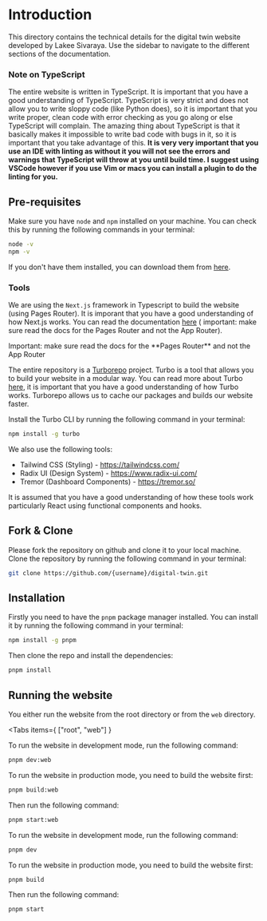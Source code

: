 
# Introduction

This directory contains the technical details for the digital twin website developed by Lakee Sivaraya.
Use the sidebar to navigate to the different sections of the documentation.

### Note on TypeScript

The entire website is written in TypeScript. It is important that you have a good understanding of TypeScript. TypeScript is very strict and does not allow you to write sloppy code (like Python does), so it is important that you write proper, clean code with error checking as you go along or else TypeScript will complain. The amazing thing about TypeScript is that it basically makes it impossible to write bad code with bugs in it, so it is important that you take advantage of this. **It is very very important that you use an IDE with linting as without it you will not see the errors and warnings that TypeScript will throw at you until build time. I suggest using VSCode however if you use Vim or macs you can install a plugin to do the linting for you.**

## Pre-requisites

Make sure you have `node` and `npm` installed on your machine. You can check this by running the following commands in your terminal:

```bash
node -v
npm -v
```

If you don't have them installed, you can download them from [here](https://nodejs.org/en/download/).

### Tools

We are using the `Next.js` framework in Typescript to build the website (using Pages Router). It is imporant that you have a good understanding of how Next.js works. You can read the documentation [here](https://nextjs.org/docs/getting-started) (
important: make sure read the docs for the Pages Router and not the App Router).

<Callout type="warning">
  Important: make sure read the docs for the **Pages Router** and not the App
  Router
</Callout>

The entire repository is a [Turborepo](https://turbo.build/) project. Turbo is a tool that allows you to build your website in a modular way. You can read more about Turbo [here](https://turbo.build/docs), it is important that you have a good understanding of how Turbo works. Turborepo allows us to cache our packages and builds our website faster.

Install the Turbo CLI by running the following command in your terminal:

```bash
npm install -g turbo
```

We also use the following tools:

- Tailwind CSS (Styling) - https://tailwindcss.com/
- Radix UI (Design System) - https://www.radix-ui.com/
- Tremor (Dashboard Components) - https://tremor.so/

<Callout type="info">

It is assumed that you have a good understanding of how these tools work particularly React using functional components and hooks.

</Callout>

## Fork & Clone

Please fork the repository on github and clone it to your local machine.
Clone the repository by running the following command in your terminal:

```bash
git clone https://github.com/{username}/digital-twin.git
```

## Installation

Firstly you need to have the `pnpm` package manager installed. You can install it by running the following command in your terminal:

```bash
npm install -g pnpm
```

Then clone the repo and install the dependencies:

```bash
pnpm install
```

## Running the website

You either run the website from the root directory or from the `web` directory.


<Tabs 
  items={
    ["root", "web"]
  }
>
<Tab value="root">

To run the website in development mode, run the following command:

```bash
pnpm dev:web
```

To run the website in production mode, you need to build the website first:

```bash
pnpm build:web
```

Then run the following command:

```bash
pnpm start:web
```

</Tab>

<Tab value="web">

To run the website in development mode, run the following command:

```bash
pnpm dev
```

To run the website in production mode, you need to build the website first:

```bash
pnpm build
```

Then run the following command:

```bash
pnpm start
```

</Tab>

</Tabs>
